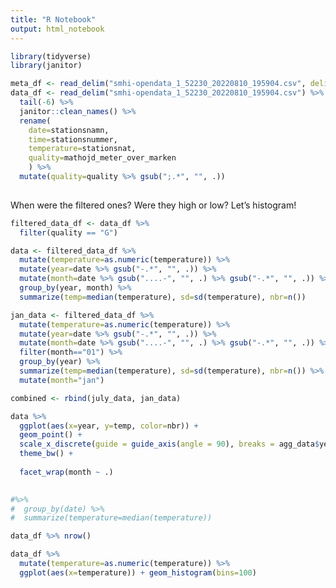 ```yaml
---
title: "R Notebook"
output: html_notebook
---
```


```r
library(tidyverse)
library(janitor)
```

```r
meta_df <- read_delim("smhi-opendata_1_52230_20220810_195904.csv", delim=";") %>% head(5)
data_df <- read_delim("smhi-opendata_1_52230_20220810_195904.csv") %>%
  tail(-6) %>%
  janitor::clean_names() %>%
  rename(
    date=stationsnamn,
    time=stationsnummer,
    temperature=stationsnat,
    quality=mathojd_meter_over_marken
    ) %>%
  mutate(quality=quality %>% gsub(";.*", "", .))
  
```

When were the filtered ones? Were they high or low? Let's histogram!

```r
filtered_data_df <- data_df %>%
  filter(quality == "G")
```


```r
data <- filtered_data_df %>%
  mutate(temperature=as.numeric(temperature)) %>%
  mutate(year=date %>% gsub("-.*", "", .)) %>%
  mutate(month=date %>% gsub("....-", "", .) %>% gsub("-.*", "", .)) %>% 
  group_by(year, month) %>%
  summarize(temp=median(temperature), sd=sd(temperature), nbr=n())

jan_data <- filtered_data_df %>%
  mutate(temperature=as.numeric(temperature)) %>%
  mutate(year=date %>% gsub("-.*", "", .)) %>%
  mutate(month=date %>% gsub("....-", "", .) %>% gsub("-.*", "", .)) %>% 
  filter(month=="01") %>%
  group_by(year) %>%
  summarize(temp=median(temperature), sd=sd(temperature), nbr=n()) %>%
  mutate(month="jan")

combined <- rbind(july_data, jan_data)

data %>%
  ggplot(aes(x=year, y=temp, color=nbr)) + 
  geom_point() +
  scale_x_discrete(guide = guide_axis(angle = 90), breaks = agg_data$year[seq(1, nrow(agg_data), 3)]) +
  theme_bw() +
  
  facet_wrap(month ~ .)

    
#%>%
#  group_by(date) %>%
#  summarize(temperature=median(temperature))

data_df %>% nrow()

data_df %>%
  mutate(temperature=as.numeric(temperature)) %>%
  ggplot(aes(x=temperature)) + geom_histogram(bins=100)
```

















